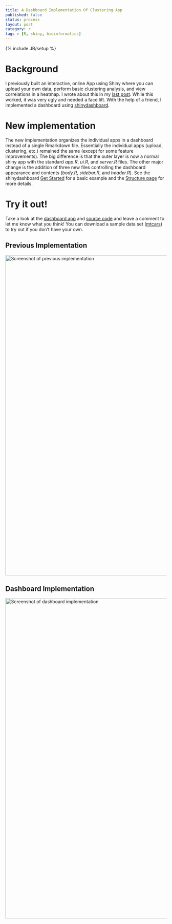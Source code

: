```yaml
---
title: A Dashboard Implementation Of Clustering App
published: false
status: process
layout: post
category: r
tags : [R, shiny, bioinformatics]
---
```

{% include JB/setup %}

# Background

I previously built an interactive, online App using Shiny where you can upload your own data, perform basic clustering analysis, and view correlations in a heatmap.  I wrote about this in my [last post](http://stefanavey.github.io/r/2015/05/16/A-Shiny-App-To-Interactively-Cluster-Your-Data). While this worked, it was very ugly and needed a face lift.  With the help of a friend, I implemented a dashboard using [shinydashboard](https://rstudio.github.io/shinydashboard/).

# New implementation

The new implementation organizes the individual apps in a dashboard instead of a single Rmarkdown file.  Essentially the individual apps (upload, clustering, etc.) remained the same (except for some feature improvements).  The big difference is that the outer layer is now a normal shiny app with the standard *app.R*, *ui.R*, and *server.R* files.  The other major change is the addition of three new files controlling the dashboard appearance and contents (*body.R*, *sidebar.R*, and *header.R*). See the shinydashboard [Get Started](https://rstudio.github.io/shinydashboard/get_started.html) for a basic example and the [Structure page](https://rstudio.github.io/shinydashboard/structure.html) for more details.

# Try it out!

Take a look at the [dashboard app](https://sparsedata.shinyapps.io/SparseData-Cluster) and [source code](https://github.com/sparsedata/cluster-analysis) and leave a comment to let me know what you think! You can download a sample data set ([mtcars](https://internal.shinyapps.io/gallery/066-upload-file/mtcars.csv)) to try out if you don't have your own.

## Previous Implementation
<img src="/images/StefanAvey-ClusterAnalysis-Screenshot.png" alt="Screenshot of previous implementation" style="width: 1000px;"/>

## Dashboard Implementation
<img src="/images/SparseData-ClusterAnalysis-Screenshot.png" alt="Screenshot of dashboard implementation" style="width: 1000px;"/>



